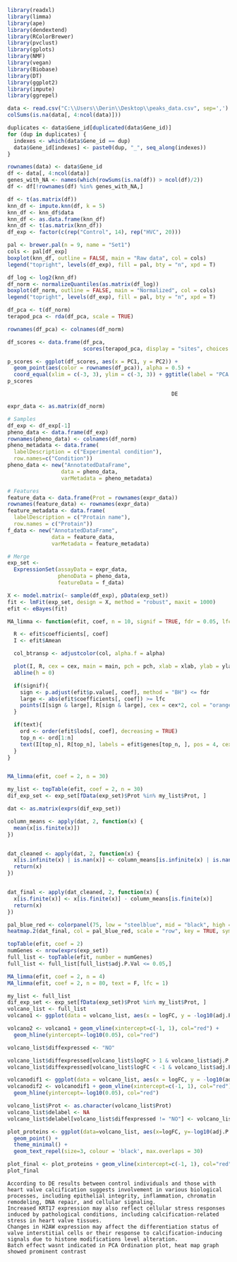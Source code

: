 ```{r}
library(readxl)
library(limma)
library(ape)
library(dendextend)
library(RColorBrewer)
library(pvclust)
library(gplots)
library(NMF)
library(vegan)
library(Biobase)
library(DT)
library(ggplot2)
library(impute)
library(ggrepel)
```

```{r}
data <- read.csv("C:\\Users\\Derin\\Desktop\\peaks_data.csv", sep=',')
colSums(is.na(data[, 4:ncol(data)]))

duplicates <- data$Gene_id[duplicated(data$Gene_id)]
for (dup in duplicates) {
  indexes <- which(data$Gene_id == dup)
  data$Gene_id[indexes] <- paste0(dup, "_", seq_along(indexes))
}

rownames(data) <- data$Gene_id
df <- data[, 4:ncol(data)]
genes_with_NA <- names(which(rowSums(is.na(df)) > ncol(df)/2))
df <- df[!rownames(df) %in% genes_with_NA,]

```

```{r}
df <- t(as.matrix(df))
knn_df <- impute.knn(df, k = 5)
knn_df <- knn_df$data
knn_df <- as.data.frame(knn_df)
knn_df <- t(as.matrix(knn_df))
df_exp <- factor(c(rep("Control", 14), rep("HVC", 20)))
```

```{r}
pal <- brewer.pal(n = 9, name = "Set1")
cols <- pal[df_exp]
boxplot(knn_df, outline = FALSE, main = "Raw data", col = cols)
legend("topright", levels(df_exp), fill = pal, bty = "n", xpd = T)
```

```{r}
df_log <- log2(knn_df)
df_norm <- normalizeQuantiles(as.matrix(df_log))
boxplot(df_norm, outline = FALSE, main = "Normalized", col = cols)
legend("topright", levels(df_exp), fill = pal, bty = "n", xpd = T)
```

```{r}
df_pca <- t(df_norm)
terapod_pca <- rda(df_pca, scale = TRUE)

rownames(df_pca) <- colnames(df_norm)

df_scores <- data.frame(df_pca,
                        scores(terapod_pca, display = "sites", choices = c(1, 2, 3), scaling = "sites"))

p_scores <- ggplot(df_scores, aes(x = PC1, y = PC2)) + 
  geom_point(aes(color = rownames(df_pca)), alpha = 0.5) +
  coord_equal(xlim = c(-3, 3), ylim = c(-3, 3)) + ggtitle(label = "PCA Ordination") + theme_bw()
p_scores
```


```
                                                    DE
```

```{r}
expr_data <- as.matrix(df_norm)

# Samples
df_exp <- df_exp[-1]
pheno_data <- data.frame(df_exp)
rownames(pheno_data) <- colnames(df_norm)
pheno_metadata <- data.frame(
  labelDescription = c("Experimental condition"),
  row.names=c("Condition"))
pheno_data <- new("AnnotatedDataFrame",
                 data = pheno_data,
                 varMetadata = pheno_metadata)

# Features
feature_data <- data.frame(Prot = rownames(expr_data))
rownames(feature_data) <- rownames(expr_data)
feature_metadata <- data.frame(
  labelDescription = c("Protain name"),
  row.names = c("Protain"))
f_data <- new("AnnotatedDataFrame",
              data = feature_data,
              varMetadata = feature_metadata)

# Merge
exp_set <-
  ExpressionSet(assayData = expr_data,
                phenoData = pheno_data,
                featureData = f_data)
```

```{r}
X <- model.matrix(~ sample(df_exp), pData(exp_set))
fit <- lmFit(exp_set, design = X, method = "robust", maxit = 1000)
efit <- eBayes(fit)
```
```{r}
MA_limma <- function(efit, coef, n = 10, signif = TRUE, fdr = 0.05, lfc = 0, text = TRUE, cex.text = 0.8, col.text = "grey20", main = "MA-plot", xlab = "Average log-expression", ylab = "Expression log-ratio", pch = 19, pch.signif = 21, col = "darkgreen", alpha = 0.3, cex = 0.3, ...){

  R <- efit$coefficients[, coef]
  I <- efit$Amean

  col_btransp <- adjustcolor(col, alpha.f = alpha)

  plot(I, R, cex = cex, main = main, pch = pch, xlab = xlab, ylab = ylab, col = col_btransp, ...)
  abline(h = 0)

  if(signif){
    sign <- p.adjust(efit$p.value[, coef], method = "BH") <= fdr
    large <- abs(efit$coefficients[, coef]) >= lfc
    points(I[sign & large], R[sign & large], cex = cex*2, col = "orange2", pch = pch.signif)
  }

  if(text){
    ord <- order(efit$lods[, coef], decreasing = TRUE)
    top_n <- ord[1:n]
    text(I[top_n], R[top_n], labels = efit$genes[top_n, ], pos = 4, cex = cex.text, col = col.text)
  }
}


MA_limma(efit, coef = 2, n = 30)
```
```{r}
my_list <- topTable(efit, coef = 2, n = 30)
dif_exp_set <- exp_set[fData(exp_set)$Prot %in% my_list$Prot, ]
```

```{r fig.height=10, fig.width=15}
dat <- as.matrix(exprs(dif_exp_set))

column_means <- apply(dat, 2, function(x) {
  mean(x[is.finite(x)])
})


dat_cleaned <- apply(dat, 2, function(x) {
  x[is.infinite(x) | is.nan(x)] <- column_means[is.infinite(x) | is.nan(x)]
  return(x)
})


dat_final <- apply(dat_cleaned, 2, function(x) {
  x[is.finite(x)] <- x[is.finite(x)] - column_means[is.finite(x)]
  return(x)
})

pal_blue_red <- colorpanel(75, low = "steelblue", mid = "black", high = "red")
heatmap.2(dat_final, col = pal_blue_red, scale = "row", key = TRUE, symkey = FALSE, density.info = "none", trace = "none", cexRow = 0.9, cexCol = 1, margins = c(4, 3), keysize = 0.8, key.par = list(mar = c(3, 0.1, 3, 0.1)))
```

```{r}
topTable(efit, coef = 2)
numGenes <- nrow(exprs(exp_set))
full_list <- topTable(efit, number = numGenes)
full_list <- full_list[full_list$adj.P.Val <= 0.05,]
```

```{r}
MA_limma(efit, coef = 2, n = 4)
MA_limma(efit, coef = 2, n = 80, text = F, lfc = 1)
```

```{r}
my_list <- full_list
dif_exp_set <- exp_set[fData(exp_set)$Prot %in% my_list$Prot, ]
volcano_list <- full_list
volcano1 <- ggplot(data = volcano_list, aes(x = logFC, y = -log10(adj.P.Val))) + geom_point()

volcano2 <- volcano1 + geom_vline(xintercept=c(-1, 1), col="red") +
  geom_hline(yintercept=-log10(0.05), col="red")

volcano_list$diffexpressed <- "NO"  
```

```{r}
volcano_list$diffexpressed[volcano_list$logFC > 1 & volcano_list$adj.P.Val < 0.05] <- "UP"
volcano_list$diffexpressed[volcano_list$logFC < -1 & volcano_list$adj.P.Val< 0.05] <- "DOWN"

volcanodif1 <- ggplot(data = volcano_list, aes(x = logFC, y = -log10(adj.P.Val), col = diffexpressed)) + geom_point() + theme_minimal()
volcanodif2 <- volcanodif1 + geom_vline(xintercept=c(-1, 1), col="red") +
  geom_hline(yintercept=-log10(0.05), col="red")

volcano_list$Prot <- as.character(volcano_list$Prot)
volcano_list$delabel <- NA
volcano_list$delabel[volcano_list$diffexpressed != "NO"] <- volcano_list$Prot[volcano_list$diffexpressed != "NO"]

plot_proteins <- ggplot(data=volcano_list, aes(x=logFC, y=-log10(adj.P.Val), col=diffexpressed, label=delabel)) + 
  geom_point() + 
  theme_minimal() +
  geom_text_repel(size=3, colour = 'black', max.overlaps = 30)

plot_final <- plot_proteins + geom_vline(xintercept=c(-1, 1), col="red") + geom_hline(yintercept=-log10(0.05), col="red")
plot_final
```


```
According to DE results between control individuals and those with heart valve calcification suggests involvement in various biological processes, including epithelial integrity, inflammation, chromatin remodeling, DNA repair, and cellular signaling.
Increased KRT17 expression may also reflect cellular stress responses induced by pathological conditions, including calcification-related stress in heart valve tissues.
Changes in H2AW expression may affect the differentiation status of valve interstitial cells or their response to calcification-inducing signals due to histone modifications level alteration. 
Batch effect wasnt indicated in PCA Ordination plot, heat map graph showed prominent contrast
```
